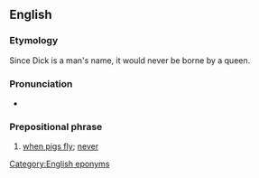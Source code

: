 ==English==

===Etymology===
Since Dick is a man's name, it would never be borne by a queen.

===Pronunciation===
* {{audio|En-au-in the reign of Queen Dick.ogg|Audio (AU)|lang=en}}

===Prepositional phrase===
{{en-PP|in the [[reign]] of [[queen|Queen]] [[dick|Dick]]}}

# {{lb|en|idiomatic|UK}} [[when pigs fly]]; [[never]]

[[Category:English eponyms]]
